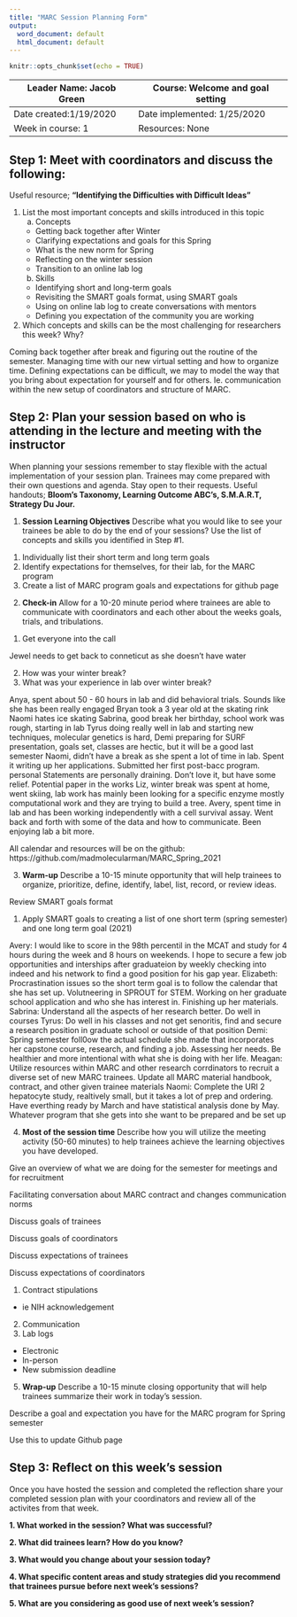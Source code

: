```yaml
---
title: "MARC Session Planning Form"
output:
  word_document: default
  html_document: default
---
```


```r
knitr::opts_chunk$set(echo = TRUE)
```

| Leader Name: Jacob Green | Course: Welcome and goal setting |
|--------------------------|----------------------------------|
| Date created:1/19/2020 | Date implemented: 1/25/2020 |
| Week in course: 1 | Resources: None |

## Step 1: Meet with coordinators and discuss the following:
Useful resource; **"Identifying the Difficulties with Difficult Ideas"**

1. List the most important concepts and skills introduced in this topic
    a. Concepts
      * Getting back together after Winter
      * Clarifying expectations and goals for this Spring
      * What is the new norm for Spring
      * Reflecting on the winter session
      * Transition to an online lab log

    b. Skills
      * Identifying short and long-term goals
      * Revisiting the SMART goals format, using SMART goals
      * Using on online lab log to create conversations with mentors
      * Defining you expectation of the community you are working

2. Which concepts and skills can be the most challenging for researchers this week? Why?

Coming back together after break and figuring out the routine of the semester. Managing time with our new virtual setting and how to organize time. Defining expectations can be difficult, we may to model the way that you bring about expectation for yourself and for others. Ie. communication within the new setup of coordinators and structure of MARC.

## Step 2: Plan your session based on who is attending in the lecture and meeting with the instructor
When planning your sessions remember to stay flexible with the actual implementation of your session plan. Trainees may come prepared with their own questions and agenda. Stay open to their requests. Useful handouts; **Bloom's Taxonomy, Learning Outcome ABC's, S.M.A.R.T, Strategy Du Jour.**

1. **Session Learning Objectives**
Describe what you would like to see your trainees be able to do by the end of your sessions? Use the list of concepts and skills you identified in Step #1. 

1) Individually list their short term and long term goals
2) Identify expectations for themselves, for their lab, for the MARC program
2) Create a list of MARC program goals and expectations for github page

2. **Check-in**
Allow for a 10-20 minute period where trainees are able to communicate with coordinators and each other about the weeks goals, trials, and tribulations.

 1) Get everyone into the call
 
Jewel needs to get back to conneticut as she doesn't have water

 2) How was your winter break?
 3) What was your experience in lab over winter break?
 
Anya, spent about 50 - 60 hours in lab and did behavioral trials. Sounds like she has been really engaged
Bryan took a 3 year old at the skating rink
Naomi hates ice skating
Sabrina, good break her birthday, school work was rough, starting in lab
Tyrus doing really well in lab and starting new techniques, molecular genetics is hard, 
Demi preparing for SURF presentation, goals set, classes are hectic, but it will be a good last semester
Naomi, didn't have a break as she spent a lot of time in lab. Spent it writing up her applications. Submitted her first post-bacc program. personal Statements are personally draining. Don't love it, but have some relief. Potential paper in the works
Liz, winter break was spent at home, went skiing, lab work has mainly been looking for a specific enzyme mostly computational work and they are trying to build a tree.
Avery, spent time in lab and has been working independently with a cell survival assay. Went back and forth with some of the data and how to communicate. Been enjoying lab a bit more. 

All calendar and resources will be on the github: https://github.com/madmolecularman/MARC_Spring_2021

3. **Warm-up**
Describe a 10-15 minute opportunity that will help trainees to organize, prioritize, define, identify, label, list, record, or review ideas.

Review SMART goals format

1) Apply SMART goals to creating a list of one short term (spring semester) and one long term goal (2021)

Avery: I would like to score in the 98th percentil in the MCAT and study for 4 hours during the week and 8 hours on weekends. I hope to secure a few job opportunities and interships after graduateion by weekly checking into indeed and his network to find a good position for his gap year. 
Elizabeth: Procrastination issues so the short term goal is to follow the calendar that she has set up. Volutneering in SPROUT for STEM. Working on her graduate school application and who she has interest in. Finishing up her materials.
Sabrina: Understand all the aspects of her research better. Do well in courses
Tyrus: Do well in his classes and not get senoritis, find and secure a research position in graduate school or outside of that position
Demi: Spring semester foll0ow the actual schedule she made that incorporates her capstone course, research, and finding a job. Assessing her needs. Be healthier and more intentional with what she is doing with her life. 
Meagan: Utilize resources within MARC and other research corrdinators to recruit a diverse set of new MARC trainees. Update all MARC material handbook, contract, and other given trainee materials
Naomi: Complete the URI 2 hepatocyte study, realtively small, but it takes a lot of prep and ordering. Have everthing ready by March and have statistical analysis done by May. Whatever program that she gets into she want to be prepared and be set up

4. **Most of the session time**
Describe how you will utilize the meeting activity (50-60 minutes) to help trainees achieve the learning objectives you have developed.

Give an overview of what we are doing for the semester for meetings and for recruitment

Facilitating conversation about MARC contract and changes communication norms

Discuss goals of trainees

Discuss goals of coordinators

Discuss expectations of trainees

Discuss expectations of coordinators

1) Contract stipulations
* ie NIH acknowledgement
2) Communication
3) Lab logs
* Electronic
* In-person
* New submission deadline 

5. **Wrap-up**
Describe a 10-15 minute closing opportunity that will help trainees summarize their work in today's session. 

Describe a goal and expectation you have for the MARC program for Spring semester

Use this to update Github page

## Step 3: Reflect on this week's session
Once you have hosted the session and completed the reflection share your completed session plan with your coordinators and review all of the activites from that week.

**1. What worked in the session? What was successful?**

**2. What did trainees learn? How do you know?**

**3. What would you change about your session today?**

**4. What specific content areas and study strategies did you recommend that trainees pursue before next week's sessions?**

**5. What are you considering as good use of next week's session?**

